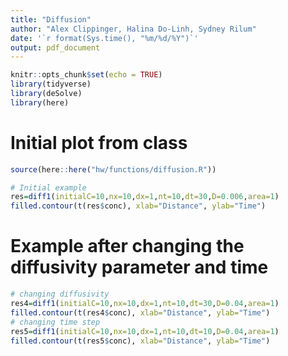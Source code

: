 ```yaml
---
title: "Diffusion"
author: "Alex Clippinger, Halina Do-Linh, Sydney Rilum"
date: '`r format(Sys.time(), "%m/%d/%Y")`'
output: pdf_document
---
```



```r
knitr::opts_chunk$set(echo = TRUE)
library(tidyverse)
library(deSolve)
library(here)
```

# Initial plot from class

```r
source(here::here("hw/functions/diffusion.R"))

# Initial example
res=diff1(initialC=10,nx=10,dx=1,nt=10,dt=30,D=0.006,area=1)
filled.contour(t(res$conc), xlab="Distance", ylab="Time")
```

# Example after changing the diffusivity parameter and time

```r
# changing diffusivity
res4=diff1(initialC=10,nx=10,dx=1,nt=10,dt=30,D=0.04,area=1)
filled.contour(t(res4$conc), xlab="Distance", ylab="Time")
# changing time step
res5=diff1(initialC=10,nx=10,dx=1,nt=10,dt=10,D=0.04,area=1)
filled.contour(t(res5$conc), xlab="Distance", ylab="Time")
```

